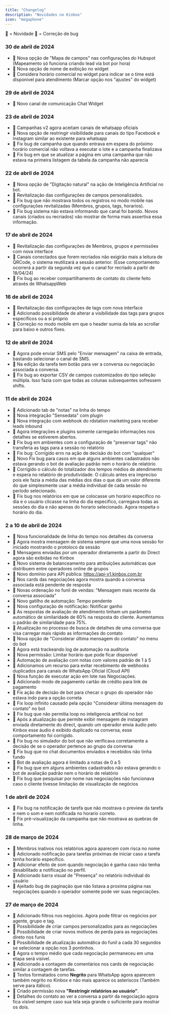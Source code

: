 ```yaml
---
title: "Changelog"
description: "Novidades no Kinbox"
icon: "megaphone"
---
```

🔷 = Novidade
🔶 = Correção de bug

### 30 de abril de 2024
- 🔷 Nova opção de "Mapa de campos" nas configurações do Hubspot (Mapeamento só funciona criando lead via bot por hora)
- 🔷 Nova opção de nome de exibição no widget
- 🔷 Considera horário comercial no widget para indicar se o time está disponivel para atendimento (Marcar opção nos "ajustes" do widget)

### 29 de abril de 2024
- 🔷 Novo canal de comunicação Chat Widget

### 23 de abril de 2024
- 🔷 Campanhas v2 agora aceitam canais de whatsapp oficiais
- 🔷 Nova opção de restringir visibilidade para canais do tipo Facebook e Instagram similar ao existente para whatsapp
- 🔶 Fix bug de campanha que quando entrava em espera do próximo horário comercial não voltava a executar o lote e a campanha finalizava
- 🔶 Fix bug em que se atualizar a página em uma campanha que não estava na primeira listagem da tabela da campanha não aparecia

### 22 de abril de 2024
- 🔷 Nova opção de "Digitação natural" na ação de Inteligência Artificial no bot.
- 🔷 Revitalização das configurações de campos personalizados.  
- 🔶 Fix bug que não mostrava todos os registros no modo mobile nas configurações revitalizadas (Membros, grupos, tags, horarios).
- 🔶 Fix bug sistema não estava informando que canal foi banido. Novos canais (criados ou recriados) vão mostrar de forma mais assertiva essa informação. 

### 17 de abril de 2024
- 🔷 Revitalização das configurações de Membros, grupos e permissões com nova interface
- 🔷 Canais conectados que forem recriados não exigirão mais a leitura de QRCode, o sistema reutilizará a sessão anterior. (Esse comportamento ocorrerá a partir da segunda vez que o canal for recriado a partir de 18/04/24)
- 🔶 Fix bug ao receber compartilhamento de contato do cliente feito através de WhatsappWeb

### 16 de abril de 2024
- 🔷 Revitalização das configurações de tags com nova interface
- 🔷 Adicionado possibilidade de alterar a visibilidade das tags para grupos específicos ou a si próprio
- 🔶 Correção no modo mobile em que o header sumia da tela ao scrollar para baixo e outros fixes.

### 12 de abril de 2024
- 🔷 Agora pode enviar SMS pelo "Enviar mensagem" na caixa de entrada, bastando selecionar o canal de SMS.
- 🔷 Na edição da tarefa tem botão para ver a conversa ou negociação associada a conversa.
- 🔶 Fix bug ao exportar CSV de campos customizados do tipo seleção múltipla. Isso fazia com que todas as colunas subsequentes sofressem shifts.


### 11 de abril de 2024
- 🔷 Adicionado tab de "notas" na linha do tempo
- 🔷 Nova integração "Sensedata" com plugin
- 🔷 Nova integração com webhook do rdstation marketing para receber leads inbound
- 🔶 Agora integrações e plugins somente carregarão informações nos detalhes se estiverem abertos.
- 🔶 Fix bug em ambientes com a configuração de "preservar tags" não transferia as tags para a sessão no relatório
- 🔶 Fix bug: Corrigido erro na ação de decisão do bot com "qualquer"
- 🔶 Novo Fix bug para casos em que alguns ambientes cadastrados não estava gerando o bot de avaliação padrão nem o horário de relatório
- 🔶 Corrigido o cálculo do totalizador dos tempos médios de atendimento e espera no relatório de produtividade. O cálculo antes era impreciso pois ele fazia a média das médias dos dias o que dá um valor diferente do que simplesmente usar a média individual de cada sessão no período selecionado. 
- 🔶 Fix bug nos relatórios em que se colocasse um horário específico no dia e o usuário clicasse na linha do dia específico, carregava todas as sessões do dia e não apenas do horario selecionado. Agora respeita o horário do dia.

### 2 a 10 de abril de 2024
- 🔷 Nova funcionalidade de linha do tempo nos detalhes da conversa
- 🔷 Agora mostra mensagem de sistema sempre que uma nova sessão for iniciado mostrando o protoloco da sessão 
- 🔷 Mensagens enviadas por um operador diretamente a partir do Direct agora são exibidas no Kinbox
- 🔷 Novo sistema de balanceamento para atribuições automáticas que distribuem entre operadores online de grupos
- 🔷 Novo domínio para API pública: https://api-v1.kinbox.com.br
- 🔷 Nos cards das negociações agora mostra quando a conversa associada está pendente de resposta
- 🔷 Novas ordenação no funil de vendas: "Mensagem mais recente da conversa associada"
- 🔷 Novo gatilho de automação: Tempo pendente
- 🔷 Nova configuração de notificação: Notificar ganho
- 🔷 As respostas de avaliação de atendimento tinham um parâmetro automático de similaridade de 60% na resposta do cliente. Aumentamos o padrão de similaridade para 75%.
- 🔷 Atualização no processo de busca de detalhes de uma conversa que visa carregar mais rápido as informações do contato
- 🔷 Nova opção de "Considerar última mensagem do contato" no menu do bot
- 🔷 Agora está trackeando log de automação na auditoria
- 🔷 Nova permissão: Limitar horário que pode ficar disponível
- 🔷 Automação de avaliação com notas com valores padrão de 1 à 5
- 🔷 Adicionamos um recurso para evitar recebimento de webhooks duplicados para canais de WhatsApp Oficial (Cloud API)
- 🔷 Nova função de executar ação em lote nas Negociações. 
- 🔷 Adicionado modo de pagamento cartão de crédito para link de pagamento
- 🔶 Fix ação de decisão de bot para checar o grupo do operador não estava indo para a opção correta
- 🔶 Fix loop infinito causado pela opção "Considerar última mensagem do contato" no bot
- 🔶 Fix bug que não permitia loop no inteligencia artificial no bot
- 🔶 Após a atualização que permite exibir mensagem de instagram enviada diretamente do direct, quando um operador envia áudio pelo Kinbox esse áudio é exibido duplicado na conversa, esse comportamento foi corrigido.
- 🔶 Fix bug no simulador do bot que não verificava corretamente a decisão de se o operador pertence ao grupo da conversa
- 🔶 Fix bug que no chat documentos enviados e recebidos não tinha fundo
- 🔶 Bot de avaliação agora é limitado a notas de 0 a 5
- 🔶 Fix bug que em alguns ambientes cadastrados não estava gerando o bot de avaliação padrão nem o horário de relatório
- 🔶 Fix bug que pesquisar por nome nas negociações não funcionava caso o cliente tivesse limitação de visualização de negócios


### 1 de abril de 2024
- 🔶 Fix bug na notificação de tarefa que não mostrava o preview da tarefa e nem o som e nem notificada no horario correto.
- 🔶 Fix pré-visualização da campanha que não mostrava as quebras de linha.

### 28 de março de 2024
- 🔷 Membros inativos nos relatórios agora aparecem com risca no nome
- 🔷 Adicionado notificação para tarefas próximas de iniciar caso a tarefa tenha horário específico.
- 🔷 Adicionar efeito de som quando negociação é ganha caso não tenha desabilitado a notificação no perfil.
- 🔷 Adicionado barra visual de "Presença" no relatório individual do usuário
- 🔶 Ajeitado bug de paginação que não listava a proxima página nas negociações quando o operador somente pode ver suas negociações.


### 27 de março de 2024
- 🔷 Adicionado filtros nos negócios. Agora pode filtrar os negócios por agente, grupo e tag.
- 🔷 Possibilidade de criar campos personalizados para as negociações
- 🔷 Possibilidade de criar novos motivos de perda para as negociações direto nos funis
- 🔷 Possibilidade de atualização automática do funil a cada 30 segundos se selecionar a opção nos 3 pontinhos.
- 🔷 Agora o tempo médio que cada negociação permaneceu em uma etapa será visível.
- 🔷 Adicionado a contagem de comentários nos cards de negociação similar a contagem de tarefas.
- 🔷 Textos formatados como **Negrito** para WhatsApp agora aparecem também negrito no Kinbox e não mais aparece os asteriscos (Também serve
para itálico).
- 🔷 Criado permissão nova **"Restringir relatórios ao usuário"**.
- 🔷 Detalhes do contato ao ver a conversa a partir da negociação agora fica visível sempre caso sua tela seja grande o suficiente para mostrar os dois.

